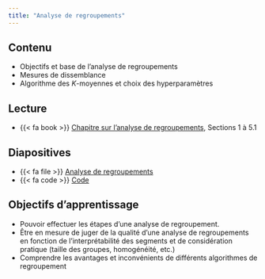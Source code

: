 ```yaml
---
title: "Analyse de regroupements"
---
```


## Contenu

- Objectifs et base de l'analyse de regroupements
- Mesures de dissemblance
- Algorithme des $K$-moyennes et choix des hyperparamètres

## Lecture


- {{< fa book >}} [Chapitre sur l'analyse de regroupements](https://lbelzile.github.io/math60602/regroupements.html), Sections 1 à 5.1

## Diapositives 

- {{< fa file >}} [Analyse de regroupements](/diapos/MATH60602-diapos11.pdf)
- {{< fa code >}} [Code](/code/MATH60602-diapos11.R)


## Objectifs d'apprentissage

- Pouvoir effectuer les étapes d'une analyse de regroupement.
- Être en mesure de juger de la qualité d'une analyse de regroupements en fonction de l'interprétabilité des segments et de considération pratique (taille des groupes, homogénéité, etc.)
- Comprendre les avantages et inconvénients de différents algorithmes de regroupement



